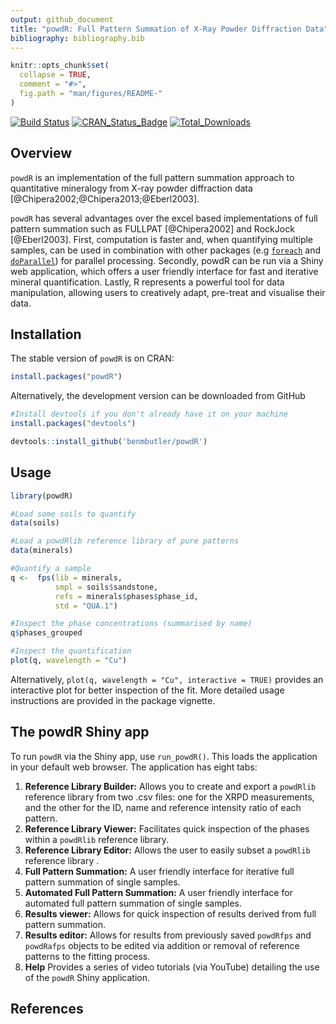 ```yaml
---
output: github_document
title: "powdR: Full Pattern Summation of X-Ray Powder Diffraction Data"
bibliography: bibliography.bib
---
```


<!-- README.md is generated from README.Rmd. Please edit that file -->

```r
knitr::opts_chunk$set(
  collapse = TRUE,
  comment = "#>",
  fig.path = "man/figures/README-"
)
```

[![Build Status](https://travis-ci.org/benmbutler/powdR.svg?branch=master)](https://travis-ci.org/benmbutler/powdR)
[![CRAN_Status_Badge](http://www.r-pkg.org/badges/version/powdR)](https://CRAN.R-project.org/package=powdR)
[![Total_Downloads](https://cranlogs.r-pkg.org/badges/grand-total/powdR)](https://cran.r-project.org/package=powdR)

## Overview

`powdR` is an implementation of the full pattern summation approach to quantitative mineralogy from X-ray powder diffraction data [@Chipera2002;@Chipera2013;@Eberl2003].

`powdR` has several advantages over the excel based implementations of full pattern summation such as FULLPAT [@Chipera2002] and RockJock [@Eberl2003]. First, computation is faster and, when quantifying multiple samples, can be used in combination with other packages (e.g [`foreach`](https://cran.r-project.org/web/packages/foreach/index.html) and [`doParallel`](https://cran.r-project.org/web/packages/doParallel/index.html)) for parallel processing. Secondly, powdR can be run via a Shiny web application, which offers a user friendly interface for fast and iterative mineral quantification. Lastly, R represents a powerful tool for data manipulation, allowing users to creatively adapt, pre-treat and visualise their data.

## Installation

The stable version of `powdR` is on CRAN:
```r
install.packages("powdR")
```

Alternatively, the development version can be downloaded from GitHub
```r
#Install devtools if you don't already have it on your machine
install.packages("devtools")

devtools::install_github('benmbutler/powdR')
```

## Usage

```r
library(powdR)

#Load some soils to quantify
data(soils)

#Load a powdRlib reference library of pure patterns
data(minerals)

#Quantify a sample
q <-  fps(lib = minerals,
          smpl = soils$sandstone,
          refs = minerals$phases$phase_id,
          std = "QUA.1")

#Inspect the phase concentrations (summarised by name)
q$phases_grouped

#Inspect the quantification
plot(q, wavelength = "Cu")

```

Alternatively, `plot(q, wavelength = "Cu", interactive = TRUE)` provides an interactive plot for better inspection of the fit. More detailed usage instructions are provided in the package vignette.

## The powdR Shiny app

To run `powdR` via the Shiny app, use `run_powdR()`. This loads the application in your default web browser. The application has eight tabs:

1. **Reference Library Builder:** Allows you to create and export a `powdRlib` reference library from two .csv files: one for the XRPD measurements, and the other for the ID, name and reference intensity ratio of each pattern.
2. **Reference Library Viewer:** Facilitates quick inspection of the phases within a `powdRlib` reference library.
3. **Reference Library Editor:** Allows the user to easily subset a `powdRlib` reference library .
4. **Full Pattern Summation:** A user friendly interface for iterative full pattern summation of single samples.
5. **Automated Full Pattern Summation:** A user friendly interface for automated full pattern summation of single samples.
6. **Results viewer:** Allows for quick inspection of results derived from full pattern summation.
7. **Results editor:** Allows for results from previously saved `powdRfps` and `powdRafps` objects to be edited via addition or removal of reference patterns to the fitting process.
8. **Help** Provides a series of video tutorials (via YouTube) detailing the use of the `powdR` Shiny application.

## References


